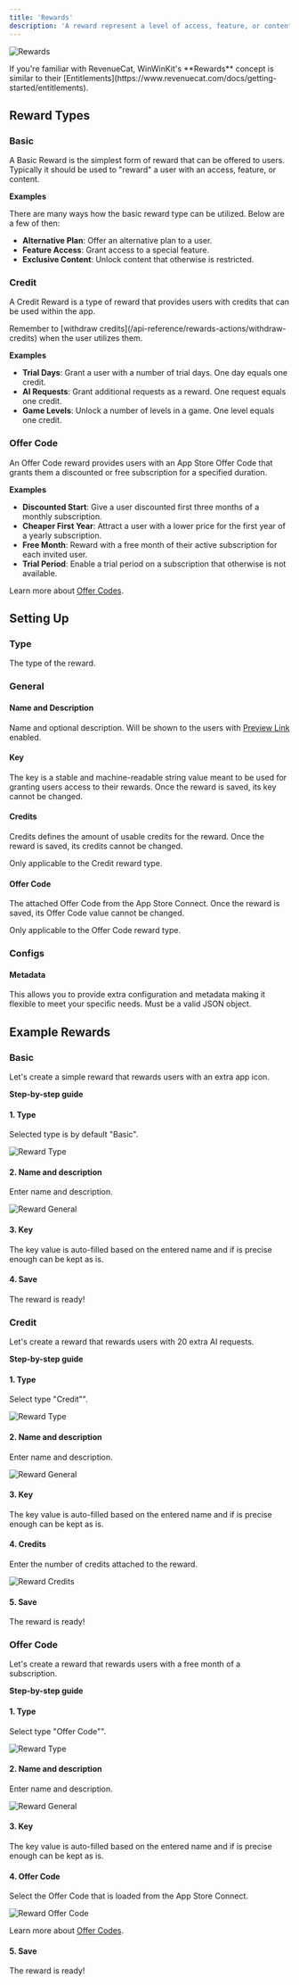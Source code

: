 ```yaml
---
title: 'Rewards'
description: 'A reward represent a level of access, feature, or content that a user is “rewarded” with.'
---
```


![Rewards](/images/rewards-list.png)

<Info>
If you're familiar with RevenueCat, WinWinKit's **Rewards** concept is similar to their [Entitlements](https://www.revenuecat.com/docs/getting-started/entitlements).
</Info>

## Reward Types

### Basic

A Basic Reward is the simplest form of reward that can be offered to users.
Typically it should be used to "reward" a user with an access, feature, or content.

**Examples**

There are many ways how the basic reward type can be utilized.
Below are a few of then:

- **Alternative Plan**: Offer an alternative plan to a user.
- **Feature Access**: Grant access to a special feature.
- **Exclusive Content**: Unlock content that otherwise is restricted.

### Credit

A Credit Reward is a type of reward that provides users with credits that can be used within the app.

<Info>
Remember to [withdraw credits](/api-reference/rewards-actions/withdraw-credits) when the user utilizes them.
</Info>

**Examples**

- **Trial Days**: Grant a user with a number of trial days. One day equals one credit.
- **AI Requests**: Grant additional requests as a reward. One request equals one credit.
- **Game Levels**: Unlock a number of levels in a game. One level equals one credit. 

### Offer Code

An Offer Code reward provides users with an App Store Offer Code that grants them a discounted or free subscription for a specified duration.

**Examples**

- **Discounted Start**: Give a user discounted first three months of a monthly subscription.
- **Cheaper First Year**: Attract a user with a lower price for the first year of a yearly subscription. 
- **Free Month**: Reward with a free month of their active subscription for each invited user.
- **Trial Period**: Enable a trial period on a subscription that otherwise is not available.

Learn more about [Offer Codes](/offer-codes/introduction).

## Setting Up

### Type

The type of the reward.

### General

#### Name and Description

Name and optional description. Will be shown to the users with [Preview Link](/referral/preview-link) enabled. 

#### Key

The key is a stable and machine-readable string value meant to be used for granting users access to their rewards.
Once the reward is saved, its key cannot be changed.

#### Credits

Credits defines the amount of usable credits for the reward.
Once the reward is saved, its credits cannot be changed.

Only applicable to the Credit reward type.

#### Offer Code

The attached Offer Code from the App Store Connect.
Once the reward is saved, its Offer Code value cannot be changed.

Only applicable to the Offer Code reward type.

### Configs

#### Metadata

This allows you to provide extra configuration and metadata making it flexible to meet your specific needs. 
Must be a valid JSON object.

## Example Rewards

### Basic

Let's create a simple reward that rewards users with an extra app icon. 

**Step-by-step guide**

#### 1. Type

Selected type is by default "Basic".

![Reward Type](/images/create-basic-reward-1.png)

#### 2. Name and description

Enter name and description.

![Reward General](/images/create-basic-reward-2.png)

#### 3. Key

The key value is auto-filled based on the entered name and if is precise enough can be kept as is.

#### 4. Save

The reward is ready!

### Credit

Let's create a reward that rewards users with 20 extra AI requests.

**Step-by-step guide**

#### 1. Type

Select type "Credit"".

![Reward Type](/images/create-credit-reward-1.png)

#### 2. Name and description

Enter name and description.

![Reward General](/images/create-credit-reward-2.png)

#### 3. Key

The key value is auto-filled based on the entered name and if is precise enough can be kept as is.

#### 4. Credits

Enter the number of credits attached to the reward.

![Reward Credits](/images/create-credit-reward-3.png)

#### 5. Save

The reward is ready!

### Offer Code

Let's create a reward that rewards users with a free month of a subscription.

**Step-by-step guide**

#### 1. Type

Select type "Offer Code"".

![Reward Type](/images/create-offer-code-reward-1.png)

#### 2. Name and description

Enter name and description.

![Reward General](/images/create-offer-code-reward-2.png)

#### 3. Key

The key value is auto-filled based on the entered name and if is precise enough can be kept as is.

#### 4. Offer Code

Select the Offer Code that is loaded from the App Store Connect.

![Reward Offer Code](/images/create-offer-code-reward-3.png)

Learn more about [Offer Codes](/offer-codes/introduction).

#### 5. Save

The reward is ready!
